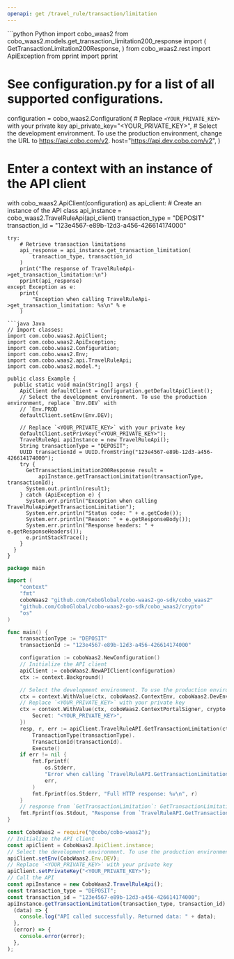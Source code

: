 ```yaml
---
openapi: get /travel_rule/transaction/limitation
---
```


<RequestExample>
```python Python
import cobo_waas2
from cobo_waas2.models.get_transaction_limitation200_response import (
    GetTransactionLimitation200Response,
)
from cobo_waas2.rest import ApiException
from pprint import pprint

# See configuration.py for a list of all supported configurations.
configuration = cobo_waas2.Configuration(
    # Replace `<YOUR_PRIVATE_KEY>` with your private key
    api_private_key="<YOUR_PRIVATE_KEY>",
    # Select the development environment. To use the production environment, change the URL to https://api.cobo.com/v2.
    host="https://api.dev.cobo.com/v2",
)
# Enter a context with an instance of the API client
with cobo_waas2.ApiClient(configuration) as api_client:
    # Create an instance of the API class
    api_instance = cobo_waas2.TravelRuleApi(api_client)
    transaction_type = "DEPOSIT"
    transaction_id = "123e4567-e89b-12d3-a456-426614174000"

    try:
        # Retrieve transaction limitations
        api_response = api_instance.get_transaction_limitation(
            transaction_type, transaction_id
        )
        print("The response of TravelRuleApi->get_transaction_limitation:\n")
        pprint(api_response)
    except Exception as e:
        print(
            "Exception when calling TravelRuleApi->get_transaction_limitation: %s\n" % e
        )

```
```java Java
// Import classes:
import com.cobo.waas2.ApiClient;
import com.cobo.waas2.ApiException;
import com.cobo.waas2.Configuration;
import com.cobo.waas2.Env;
import com.cobo.waas2.api.TravelRuleApi;
import com.cobo.waas2.model.*;

public class Example {
  public static void main(String[] args) {
    ApiClient defaultClient = Configuration.getDefaultApiClient();
    // Select the development environment. To use the production environment, replace `Env.DEV` with
    // `Env.PROD
    defaultClient.setEnv(Env.DEV);

    // Replace `<YOUR_PRIVATE_KEY>` with your private key
    defaultClient.setPrivKey("<YOUR_PRIVATE_KEY>");
    TravelRuleApi apiInstance = new TravelRuleApi();
    String transactionType = "DEPOSIT";
    UUID transactionId = UUID.fromString("123e4567-e89b-12d3-a456-426614174000");
    try {
      GetTransactionLimitation200Response result =
          apiInstance.getTransactionLimitation(transactionType, transactionId);
      System.out.println(result);
    } catch (ApiException e) {
      System.err.println("Exception when calling TravelRuleApi#getTransactionLimitation");
      System.err.println("Status code: " + e.getCode());
      System.err.println("Reason: " + e.getResponseBody());
      System.err.println("Response headers: " + e.getResponseHeaders());
      e.printStackTrace();
    }
  }
}

```
```go Go
package main

import (
	"context"
	"fmt"
	coboWaas2 "github.com/CoboGlobal/cobo-waas2-go-sdk/cobo_waas2"
	"github.com/CoboGlobal/cobo-waas2-go-sdk/cobo_waas2/crypto"
	"os"
)

func main() {
	transactionType := "DEPOSIT"
	transactionId := "123e4567-e89b-12d3-a456-426614174000"

	configuration := coboWaas2.NewConfiguration()
	// Initialize the API client
	apiClient := coboWaas2.NewAPIClient(configuration)
	ctx := context.Background()

	// Select the development environment. To use the production environment, replace coboWaas2.DevEnv with coboWaas2.ProdEnv
	ctx = context.WithValue(ctx, coboWaas2.ContextEnv, coboWaas2.DevEnv)
	// Replace `<YOUR_PRIVATE_KEY>` with your private key
	ctx = context.WithValue(ctx, coboWaas2.ContextPortalSigner, crypto.Ed25519Signer{
		Secret: "<YOUR_PRIVATE_KEY>",
	})
	resp, r, err := apiClient.TravelRuleAPI.GetTransactionLimitation(ctx).
		TransactionType(transactionType).
		TransactionId(transactionId).
		Execute()
	if err != nil {
		fmt.Fprintf(
			os.Stderr,
			"Error when calling `TravelRuleAPI.GetTransactionLimitation``: %v\n",
			err,
		)
		fmt.Fprintf(os.Stderr, "Full HTTP response: %v\n", r)
	}
	// response from `GetTransactionLimitation`: GetTransactionLimitation200Response
	fmt.Fprintf(os.Stdout, "Response from `TravelRuleAPI.GetTransactionLimitation`: %v\n", resp)
}

```
```javascript JavaScript
const CoboWaas2 = require("@cobo/cobo-waas2");
// Initialize the API client
const apiClient = CoboWaas2.ApiClient.instance;
// Select the development environment. To use the production environment, replace `Env.DEV` with `Env.PROD`
apiClient.setEnv(CoboWaas2.Env.DEV);
// Replace `<YOUR_PRIVATE_KEY>` with your private key
apiClient.setPrivateKey("<YOUR_PRIVATE_KEY>");
// Call the API
const apiInstance = new CoboWaas2.TravelRuleApi();
const transaction_type = "DEPOSIT";
const transaction_id = "123e4567-e89b-12d3-a456-426614174000";
apiInstance.getTransactionLimitation(transaction_type, transaction_id).then(
  (data) => {
    console.log("API called successfully. Returned data: " + data);
  },
  (error) => {
    console.error(error);
  },
);

```
</RequestExample>